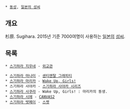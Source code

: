  * [[동성]], [[일본의 성씨]]
== 개요 ==
杉原. Sugihara. 2015년 기준 7000여명이 사용하는 [[일본]]의 [[성씨]].

== 목록 ==
 * [[스기하라 지우네]] - [[외교관]]

 * [[스기하라 마나미]] - [[센티멘탈 그래피티]]
 * [[스기하라 마리카]] - [[Wake Up, Girls!]]
 * 스기하라 사야카 - [[스기하라 사야카 시리즈]]
 * [[스기하라 사쿠라]] - Wake Up, Girls! : 마리카의 동생.
 * [[스기하라 시에]] - [[CANVAS2]]
 * [[스기하라 텟페이]] - [[스켓]]
